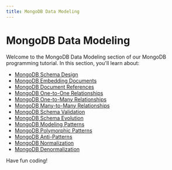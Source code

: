 ```yaml
---
title: MongoDB Data Modeling
---
```


# MongoDB Data Modeling

Welcome to the MongoDB Data Modeling section of our MongoDB programming tutorial. In this section, you'll learn about:

- [MongoDB Schema Design](./0-mongodb-schema-design.mdx)
- [MongoDB Embedding Documents](./1-mongodb-embedding-documents.mdx)
- [MongoDB Document References](./2-mongodb-document-references.mdx)
- [MongoDB One-to-One Relationships](./3-mongodb-one-to-one-relationships.mdx)
- [MongoDB One-to-Many Relationships](./4-mongodb-one-to-many-relationships.mdx)
- [MongoDB Many-to-Many Relationships](./5-mongodb-many-to-many-relationships.mdx)
- [MongoDB Schema Validation](./6-mongodb-schema-validation.mdx)
- [MongoDB Schema Evolution](./7-mongodb-schema-evolution.mdx)
- [MongoDB Modeling Patterns](./8-mongodb-modeling-patterns.mdx)
- [MongoDB Polymorphic Patterns](./9-mongodb-polymorphic-patterns.mdx)
- [MongoDB Anti-Patterns](./10-mongodb-anti-patterns.mdx)
- [MongoDB Normalization](./11-mongodb-normalization.mdx)
- [MongoDB Denormalization](./12-mongodb-denormalization.mdx)

Have fun coding!